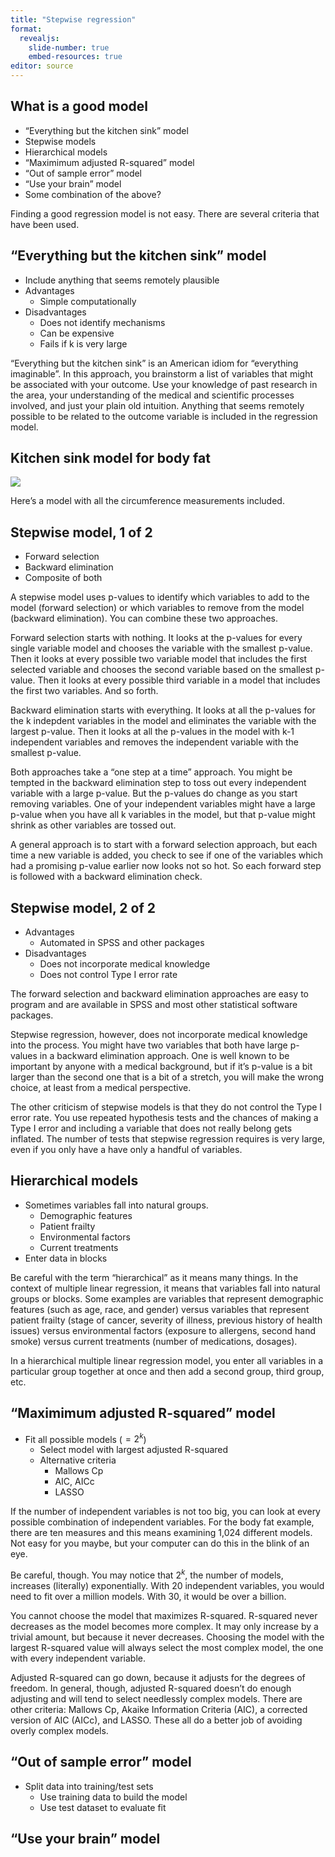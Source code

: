 ```yaml
---
title: "Stepwise regression"
format: 
  revealjs:
    slide-number: true
    embed-resources: true
editor: source
---
```


## What is a good model

-   "Everything but the kitchen sink" model
-   Stepwise models
-   Hierarchical models
-   "Maximimum adjusted R-squared" model
-   "Out of sample error" model
-   "Use your brain" model
-   Some combination of the above?

::: notes
Finding a good regression model is not easy. There are several criteria that have been used.
:::

## "Everything but the kitchen sink" model

-   Include anything that seems remotely plausible
-   Advantages
    -   Simple computationally
-   Disadvantages
    -   Does not identify mechanisms
    -   Can be expensive
    -   Fails if k is very large
    
::: notes
"Everything but the kitchen sink" is an American idiom for "everything imaginable". In this approach, you brainstorm a list of variables that might be associated with your outcome. Use your knowledge of past research in the area, your understanding of the medical and scientific processes involved, and just your plain old intuition. Anything that seems remotely possible to be related to the outcome variable is included in the regression model.
:::

## Kitchen sink model for body fat

![](images/regression-coefficients-02.png)

::: notes
Here's a model with all the circumference measurements included.
:::

## Stepwise model, 1 of 2

-   Forward selection
-   Backward elimination
-   Composite of both

::: notes
A stepwise model uses p-values to identify which variables to add to the model (forward selection) or which variables to remove from the model (backward elimination). You can combine these two approaches.

Forward selection starts with nothing. It looks at the p-values for every single variable model and chooses the variable with the smallest p-value. Then it looks at every possible two variable model that includes the first selected variable and chooses the second variable based on the smallest p-value. Then it looks at every possible third variable in a model that includes the first two variables. And so forth.

Backward elimination starts with everything. It looks at all the p-values for the k indepdent variables in the model and eliminates the variable with the largest p-value. Then it looks at all the p-values in the model with k-1 independent variables and removes the independent variable with the smallest p-value.

Both approaches take a "one step at a time" approach. You might be tempted in the backward elimination step to toss out every independent variable with a large p-value. But the p-values do change as you start removing variables. One of your independent variables might have a large p-value when you have all k variables in the model, but that p-value might shrink as other variables are tossed out.

A general approach is to start with a forward selection approach, but each time a new variable is added, you check to see if one of the variables which had a promising p-value earlier now looks not so hot. So each forward step is followed with a backward elimination check.
:::

## Stepwise model, 2 of 2
-   Advantages
    -   Automated in SPSS and other packages
-   Disadvantages
    -   Does not incorporate medical knowledge
    -   Does not control Type I error rate

::: notes
The forward selection and backward elimination approaches are easy to program and are available in SPSS and most other statistical software packages.

Stepwise regression, however, does not incorporate medical knowledge into the process. You might have two variables that both have large p-values in a backward elimination approach. One is well known to be important by anyone with a medical background, but if it's p-value is a bit larger than the second one that is a bit of a stretch, you will make the wrong choice, at least from a medical perspective.

The other criticism of stepwise models is that they do not control the Type I error rate. You use repeated hypothesis tests and the chances of making a Type I error and including a variable that does not really belong gets inflated. The number of tests that stepwise regression requires is very large, even if you only have a have only a handful of variables.
:::

## Hierarchical models

-   Sometimes variables fall into natural groups.
    -   Demographic features
    -   Patient frailty
    -   Environmental factors
    -   Current treatments
-   Enter data in blocks

::: notes
Be careful with the term "hierarchical" as it means many things. In the context of multiple linear regression, it means that variables fall into natural groups or blocks. Some examples are variables that represent demographic features (such as age, race, and gender) versus variables that represent patient frailty (stage of cancer, severity of illness, previous history of health issues) versus environmental factors (exposure to allergens, second hand smoke) versus current treatments (number of medications, dosages).

In a hierarchical multiple linear regression model, you enter all variables in a particular group together at once and then add a second group, third group, etc.
:::

## "Maximimum adjusted R-squared" model

-   Fit all possible models ($=2^k$)
    -    Select model with largest adjusted R-squared
    -    Alternative criteria
         -    Mallows Cp
         -    AIC, AICc
         -    LASSO

::: notes
If the number of independent variables is not too big, you can look at every possible combination of independent variables. For the body fat example, there are ten measures and this means examining 1,024 different models. Not easy for you maybe, but your computer can do this in the blink of an eye. 

Be careful, though. You may notice that $2^k$, the number of models, increases (literally) exponentially. With 20 independent variables, you would need to fit over a million models. With 30, it would be over a billion.

You cannot choose the model that maximizes R-squared. R-squared never decreases as the model becomes more complex. It may only increase by a trivial amount, but because it never decreases. Choosing the model with the largest R-squared value will always select the most complex model, the one with every independent variable.

Adjusted R-squared can go down, because it adjusts for the degrees of freedom. In general, though, adjusted R-squared doesn't do enough adjusting and will tend to select needlessly complex models. There are other criteria: Mallows Cp, Akaike Information Criteria (AIC), a corrected version of AIC (AICc), and LASSO. These all do a better job of avoiding overly complex models.
:::

## "Out of sample error" model

-   Split data into training/test sets
    -    Use training data to build the model
    -    Use test dataset to evaluate fit

## "Use your brain" model
